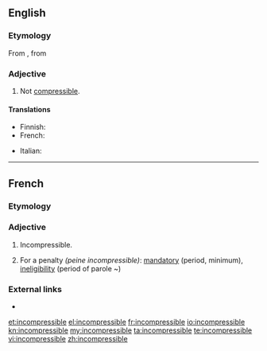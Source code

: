 ==English==

===Etymology===
From {{etyl|fr|en}} {{term|incompressible|lang=fr}}, from {{prefix|in|compressible|lang=en}}

===Adjective===
{{en-adj|-}}

# Not [[compressible]].

====Translations====
{{trans-top|not compressible}}
* Finnish: {{t|fi|puristumaton}}
* French: {{t+|fr|incompressible}}
{{trans-mid}}
* Italian: {{t|it|incomprimibile}}
{{trans-bottom}}

----

==French==

===Etymology===
{{prefix|in|compressible|lang=fr}}

===Adjective===
{{fr-adj|mf}}

# Incompressible.
# {{context|law|lang=fr}} For a penalty ''(peine incompressible)'': [[mandatory]] (period, minimum), [[ineligibility]] (period of parole ~)

===External links===
* {{R:TLFi}}

[[et:incompressible]]
[[el:incompressible]]
[[fr:incompressible]]
[[io:incompressible]]
[[kn:incompressible]]
[[my:incompressible]]
[[ta:incompressible]]
[[te:incompressible]]
[[vi:incompressible]]
[[zh:incompressible]]